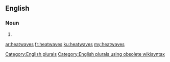 ==English==

===Noun===
{{head|en}}

# {{plural of|heatwave}}

[[Category:English plurals]][[Category:English plurals using obsolete wikisyntax]]

[[ar:heatwaves]]
[[fr:heatwaves]]
[[ku:heatwaves]]
[[my:heatwaves]]